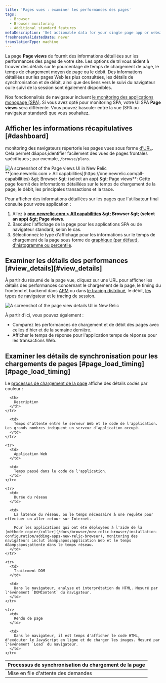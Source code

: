 ```yaml
---
title: 'Pages vues : examiner les performances des pages'
tags:
  - Browser
  - Browser monitoring
  - Additional standard features
metaDescription: 'Get actionable data for your single page app or website''s performance, timing, throughput, page loads, and more with our Page views UI for browser monitoring.'
freshnessValidatedDate: never
translationType: machine
---
```


La page <DNT>**Page views**</DNT> de <InlinePopover type="browser" />fournit des informations détaillées sur les performances des pages de votre site. Les options de tri vous aident à trouver des détails sur le pourcentage de temps de chargement de page, le temps de chargement moyen de page ou le débit. Des informations détaillées sur les pages Web les plus consultées, les détails de synchronisation et de débit, ainsi que des liens vers le suivi du navigateur ou le suivi de la session sont également disponibles.

Nos fonctionnalités de navigateur incluent [le monitoring des applications monopage (SPA)](/docs/browser/single-page-app-monitoring/get-started/welcome-single-page-app-monitoring). Si vous avez opté pour monitoring SPA, votre UI SPA <DNT>**Page views**</DNT> sera différente. Vous pouvez basculer entre la vue (SPA ou navigateur standard) que vous souhaitez.

## Afficher les informations récapitulatives [#dashboard]

monitoring des navigateurs répertorie les pages vues sous forme [d'URL](/docs/browser/new-relic-browser/getting-started/url-whitelists-grouping-browser-metrics). Cela permet d&amp;apos;identifier facilement des vues de pages frontales spécifiques ; par exemple, `/browse/plans`.

<img title="Page views UI overview" alt="A screenshot of the Page views UI in New Relic" src="/images/browser_screenshot-full_pageviews-overview.webp" />

<figcaption>
  <DNT>**[one.newrelic.com &gt; All capabilities](https://one.newrelic.com/all-capabilities) &amp;gt; Browser &amp;gt; (select an app) &amp;gt; Page views**</DNT>: Cette page fournit des informations détaillées sur le temps de chargement de la page, le débit, les principales transactions et la trace.
</figcaption>

Pour afficher des informations détaillées sur les pages que l'utilisateur final consulte pour votre application :

1. Allez à <DNT>**[one.newrelic.com &gt; All capabilities](https://one.newrelic.com/all-capabilities) &amp;gt; Browser &amp;gt; (select an app) &amp;gt; Page views**</DNT>.
2. Basculez l'affichage de la page pour les applications SPA ou de navigateur standard, selon le cas.
3. Sélectionnez le type d'affichage pour les informations sur le temps de chargement de la page sous forme de [graphique (par défaut), d'histogramme ou percentile](/docs/apm/apm-ui-pages/monitoring/response-time-chart-types-apm-browser/).

## Examiner les détails des performances [#view\_details][#view_details]

À partir du résumé de la page vue, cliquez sur une URL pour afficher les détails des performances concernant le chargement de la page, le timing du frontend et backend dans [APM](/docs/apm/apm-ui-pages/features/request-queuing-tracking-front-end-time/) ou dans [le tracing distribué](/docs/distributed-tracing/ui-data/understand-use-distributed-tracing-ui), le débit, [les types de navigateur](/docs/browser/new-relic-browser/additional-standard-features/browsers-problem-patterns-type-or-platform) et [le tracing de session](/docs/browser/browser-monitoring/browser-pro-features/session-traces-explore-webpages-life-cycle).

<img title="Page view details" alt="A screenshot of the page view details UI in New Relic" src="/images/browser_screenshot-full_page-load-performance.webp" />

À partir d'ici, vous pouvez également :

* Comparez les performances de chargement et de débit des pages avec celles d'hier et de la semaine dernière.
* Afficher le temps de réponse pour l'application temps de réponse pour les transactions Web.

## Examiner les détails de synchronisation pour les chargements de pages [#page\_load\_timing][#page_load_timing]

Le [processus de chargement de la page](/docs/browser/new-relic-browser/page-load-timing-resources/page-load-timing-process) affiche des détails codés par couleur :

<table>
  <thead>
    <tr>
      <th style={{ width: "200px" }}>
        Processus de synchronisation du chargement de la page
      </th>

      <th>
        Description
      </th>
    </tr>
  </thead>

  <tbody>
    <tr>
      <td>
        Mise en file d'attente des demandes
      </td>

      <td>
        Temps d'attente entre le serveur Web et le code de l'application. Les grands nombres indiquent un serveur d’application occupé.
      </td>
    </tr>

    <tr>
      <td>
        Application Web
      </td>

      <td>
        Temps passé dans le code de l'application.
      </td>
    </tr>

    <tr>
      <td>
        Durée du réseau
      </td>

      <td>
        La latence du réseau, ou le temps nécessaire à une requête pour effectuer un aller-retour sur Internet.

        Pour les applications qui ont été déployées à l'aide de la [méthode copier/coller](/docs/browser/new-relic-browser/installation-configuration/adding-apps-new-relic-browser), monitoring des navigateurs inclut l&amp;apos;application Web et le temps d&amp;apos;attente dans le temps réseau.
      </td>
    </tr>

    <tr>
      <td>
        Traitement DOM
      </td>

      <td>
        Dans le navigateur, analyse et interprétation du HTML. Mesuré par l'événement `DOMContent` du navigateur.
      </td>
    </tr>

    <tr>
      <td>
        Rendu de page
      </td>

      <td>
        Dans le navigateur, il est temps d'afficher le code HTML, d'exécuter le JavaScript en ligne et de charger les images. Mesuré par l'événement `Load` du navigateur.
      </td>
    </tr>
  </tbody>
</table>